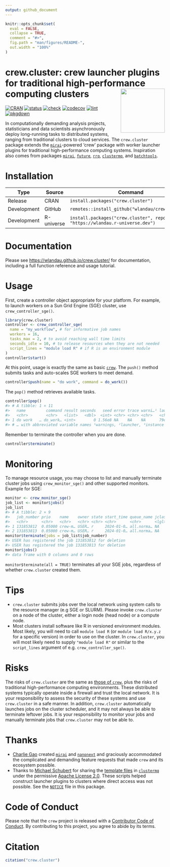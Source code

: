 ```yaml
---
output: github_document
---
```


```r
knitr::opts_chunk$set(
  eval = FALSE,
  collapse = TRUE,
  comment = "#>",
  fig.path = "man/figures/README-",
  out.width = "100%"
)
```

# crew.cluster: crew launcher plugins for traditional high-performance computing clusters <img src='man/figures/logo-readme.png' align="right" height="139"/>

[![CRAN](https://www.r-pkg.org/badges/version/crew.cluster)](https://CRAN.R-project.org/package=crew.cluster)
[![status](https://www.repostatus.org/badges/latest/active.svg)](https://www.repostatus.org/#Active)
[![check](https://github.com/wlandau/crew.cluster/actions/workflows/check.yaml/badge.svg)](https://github.com/wlandau/crew.cluster/actions?query=workflow%3Acheck)
[![codecov](https://codecov.io/gh/wlandau/crew.cluster/branch/main/graph/badge.svg?token=3T5DlLwUVl)](https://app.codecov.io/gh/wlandau/crew.cluster)
[![lint](https://github.com/wlandau/crew.cluster/actions/workflows/lint.yaml/badge.svg)](https://github.com/wlandau/crew.cluster/actions?query=workflow%3Alint)
[![pkgdown](https://github.com/wlandau/crew.cluster/actions/workflows/pkgdown.yaml/badge.svg)](https://github.com/wlandau/crew.cluster/actions?query=workflow%3Apkgdown)

In computationally demanding analysis projects, statisticians and data scientists asynchronously deploy long-running tasks to distributed systems, ranging from traditional clusters to cloud services. The `crew.cluster` package extends the [`mirai`](https://github.com/shikokuchuo/mirai)-powered 'crew' package with worker launcher plugins for traditional high-performance computing systems. Inspiration also comes from packages [`mirai`](https://github.com/shikokuchuo/mirai), [`future`](https://future.futureverse.org/), [`rrq`](https://mrc-ide.github.io/rrq/), [`clustermq`](https://mschubert.github.io/clustermq/), and [`batchtools`](https://mllg.github.io/batchtools/).

# Installation

Type | Source | Command
---|---|---
Release | CRAN | `install.packages("crew.cluster")`
Development | GitHub | `remotes::install_github("wlandau/crew.cluster")`
Development | R-universe | `install.packages("crew.cluster", repos = "https://wlandau.r-universe.dev")`

# Documentation

Please see <https://wlandau.github.io/crew.cluster/> for documentation, including a full function reference and usage tutorial.

# Usage

First, create a controller object appropriate for your platform. For example, to launch workers on a Sun Grid Engine (SGE) cluster, use `crew_controller_sge()`.

```r
library(crew.cluster)
controller <- crew_controller_sge(
  name = "my_workflow", # for informative job names
  workers = 16,
  tasks_max = 2, # to avoid reaching wall time limits
  seconds_idle = 10, # to release resources when they are not needed
  script_lines = "module load R" # if R is an environment module
)
controller$start()
```

At this point, usage is exactly the same as basic [`crew`](https://wlandau.github.io/crew). The `push()` method submits tasks and auto-scales SGE workers to meet demand.

```r
controller$push(name = "do work", command = do_work())
```

The `pop()` method retrieves available tasks.

```r
controller$pop()
#> # A tibble: 1 × 11
#>   name         command result seconds   seed error trace warni…¹ launc…² worker insta…³
#>   <chr>        <chr>   <list>   <dbl>  <int> <chr> <chr> <chr>   <chr>    <int> <chr>  
#> 1 do work   … do_work… <int>        0 1.56e8 NA    NA    NA      79e71c…      1 7686b2…
#> # … with abbreviated variable names ¹​warnings, ²​launcher, ³​instance
```

Remember to terminate the controller when you are done.

```r
controller$terminate()
```

# Monitoring

To manage resource usage, you may choose to list and manually terminate cluster jobs using `crew_monitor_sge()` and other supported monitors. Example for SGE:

```r
monitor <- crew_monitor_sge()
job_list <- monitor$jobs()
job_list
#> # A tibble: 2 × 9
#>   job_number prio    name    owner state start_time queue_name jclass_name slots
#>   <chr>      <chr>   <chr>   <chr> <chr> <chr>      <chr>      <lgl>       <chr>
#> 1 131853812  0.05000 crew-m… USER… r     2024-01-0… all.norma… NA          1    
#> 2 131853813  0.05000 crew-m… USER… r     2024-01-0… all.norma… NA          1
monitor$terminate(jobs = job_list$job_number)
#> USER has registered the job 131853812 for deletion
#> USER has registered the job 131853813 for deletion
monitor$jobs()
#> data frame with 0 columns and 0 rows
```

`monitor$terminate(all = TRUE)` terminates all your SGE jobs, regardless of whether `crew.cluster` created them.

# Tips

* `crew.cluster` submits jobs over the local network using system calls to the resource manager (e.g SGE or SLURM). Please invoke `crew.cluster` on a node of the cluster, either a login node (head node) or a compute node.
* Most clusters install software like R in versioned environment modules. Most likely, you will need to call `module load R` (or `module load R/x.y.z` for a specific version) in order to use on the cluster. In `crew.cluster`, you will most likely need to supply `"module load R"` or similar to the `script_lines` argument of e.g. `crew_controller_sge()`.

# Risks

The risks of `crew.cluster` are the same as [those of `crew`](https://wlandau.github.io/crew/#risks), plus the risks of traditional high-performance computing environments. These distributed systems typically operate inside a firewall and trust the local network. It is your responsibility to assess the security of these systems and use `crew.cluster` in a safe manner. In addition, `crew.cluster` automatically launches jobs on the cluster scheduler, and it may not always be able to terminate leftover jobs. It is your responsibility to monitor your jobs and manually terminate jobs that `crew.cluster` may not be able to.

# Thanks

* [Charlie Gao](https://github.com/shikokuchuo) created [`mirai`](https://github.com/shikokuchuo/mirai) and [`nanonext`](https://github.com/shikokuchuo/nanonext) and graciously accommodated the complicated and demanding feature requests that made `crew` and its ecosystem possible.
* Thanks to [Michael Schubert](https://github.com/mschubert) for sharing the [template files](https://github.com/mschubert/clustermq/tree/master/inst) in [`clustermq`](https://github.com/mschubert/clustermq) under the permissive [Apache License 2.0](https://github.com/mschubert/clustermq/blob/master/LICENSE). These scripts helped construct launcher plugins to clusters where direct access was not possible. See the [`NOTICE`](https://github.com/wlandau/crew.cluster/blob/main/NOTICE) file in this package.

# Code of Conduct

Please note that the `crew` project is released with a [Contributor Code of Conduct](https://github.com/wlandau/crew/blob/main/CODE_OF_CONDUCT.md). By contributing to this project, you agree to abide by its terms.

# Citation

```r
citation("crew.cluster")
```
